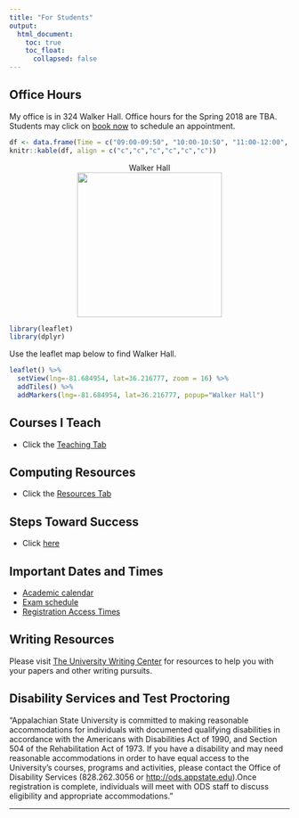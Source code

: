 ```yaml
---
title: "For Students"
output: 
  html_document:
    toc: true
    toc_float:
      collapsed: false
---
```

## Office Hours <i class="fa fa-clock-o"></i>

My office is in 324 Walker Hall. Office hours for the Spring 2018 are TBA. Students may click on [book now](https://hasthika.youcanbook.me/) to schedule an appointment.

```r
df <- data.frame(Time = c("09:00-09:50", "10:00-10:50", "11:00-12:00", "12:00-12:50","01:00-2:00","02:00-3:00/3:30"), Monday = c("STT 2810 - 102", "STT 2810 - 105", "Lunch", "STT 3820 - 101", "Office", "Office"), Tuesday = c("Research", "Research", "Research", "Lunch", "Research", "Research"),  Wednesday =  c("STT 2810 - 102", "STT 2810 - 105", "Lunch", "STT 3820 - 101", "Office", "Office"), Friday =  c("STT 2810 - 102", "STT 2810 - 105", "Lunch", "STT 3820 - 101", "", ""))
knitr::kable(df, align = c("c","c","c","c","c","c"))

```






<center>
<figure>
<figcaption> Walker Hall </figcaption>
<img src="./images/walkerhall.jpg" caption="Walker Hall" width = 260>
</figure>
</center>

```r
library(leaflet)
library(dplyr)
```

Use the leaflet map below to find Walker Hall. 

```r
leaflet() %>%
  setView(lng=-81.684954, lat=36.216777, zoom = 16) %>% 
  addTiles() %>%
  addMarkers(lng=-81.684954, lat=36.216777, popup="Walker Hall") 
```



## Courses I Teach

* Click the [Teaching Tab](teaching.html)

## Computing Resources

* Click the [Resources Tab](resources.html)

## Steps Toward Success

* Click [here](StepsTowardsSuccess.html)




## Important Dates and Times

- [Academic calendar](https://registrar.appstate.edu/calendars-schedules/academic-calendar) <i class="fa fa-calendar"></i>
- [Exam schedule](https://registrar.appstate.edu/calendars-schedules/exam-schedule-0)
- [Registration Access Times](https://registrar.appstate.edu/students/registration-classes/early-registration-access)

## Writing Resources

Please visit [The University Writing Center](http://writingcenter.appstate.edu/) for resources to help you with your papers and other writing pursuits.



## Disability Services and Test Proctoring 


"Appalachian State University is committed to making reasonable accommodations for individuals with documented qualifying disabilities in accordance with the Americans with Disabilities Act of 1990, and Section 504 of the Rehabilitation Act of 1973. If you have a disability and may need reasonable accommodations in order to have equal access to the University's courses, programs and activities, please contact the Office of Disability Services (828.262.3056 or <http://ods.appstate.edu>).Once registration is complete, individuals will meet with ODS staff to discuss eligibility and appropriate accommodations."



* * *